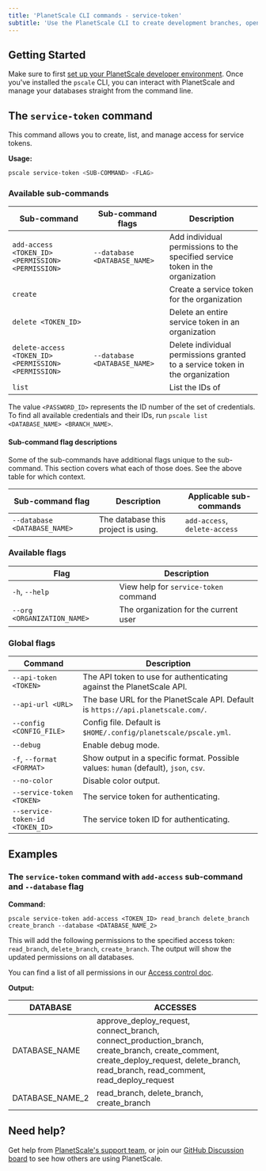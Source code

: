 ```yaml
---
title: 'PlanetScale CLI commands - service-token'
subtitle: 'Use the PlanetScale CLI to create development branches, open deploy requests, and make non-blocking schema changes directly from your terminal.'
---
```


## Getting Started

Make sure to first [set up your PlanetScale developer environment](/concepts/planetscale-environment-setup). Once you've installed the `pscale` CLI, you can interact with PlanetScale and manage your databases straight from the command line.

## The `service-token` command

This command allows you to create, list, and manage access for service tokens.

**Usage:**

```bash
pscale service-token <SUB-COMMAND> <FLAG>
```

### Available sub-commands

| **Sub-command** | **Sub-command flags** | **Description**        |
| -------- | -------- | --------------------------------------- |
| `add-access <TOKEN_ID> <PERMISSION> <PERMISSION>` | `--database <DATABASE_NAME>` | Add individual permissions to the specified service token in the organization |
| `create` |  | Create a service token for the organization |
| `delete <TOKEN_ID>` | | Delete an entire service token in an organization |
| `delete-access <TOKEN_ID> <PERMISSION> <PERMISSION>` | `--database <DATABASE_NAME>` | Delete individual permissions granted to a service token in the organization |
| `list` | | List the IDs of | Fetch a service token and its accesses |

The value `<PASSWORD_ID>` represents the ID number of the set of credentials. To find all available credentials and their IDs, run `pscale list <DATABASE_NAME> <BRANCH_NAME>`.

#### Sub-command flag descriptions

Some of the sub-commands have additional flags unique to the sub-command. This section covers what each of those does. See the above table for which context.

| **Sub-command flag** | **Description** | **Applicable sub-commands**
| -------- | -------- | --------------------------------------- |
| `--database <DATABASE_NAME>` | The database this project is using. | `add-access`, `delete-access` |

### Available flags

| **Flag** | **Description**        |
| -------- | --------------------------------------- |
| `-h`, `--help` | View help for `service-token` command |
| `--org <ORGANIZATION_NAME>` | The organization for the current user |

### Global flags

| **Command** | **Description**        |
| -------- | --------------------------------------- |
| `--api-token <TOKEN>` | The API token to use for authenticating against the PlanetScale API. |
| `--api-url <URL>` | The base URL for the PlanetScale API. Default is `https://api.planetscale.com/`. |
| `--config <CONFIG_FILE>` | Config file. Default is `$HOME/.config/planetscale/pscale.yml`. |
| `--debug` | Enable debug mode. |
| `-f`, `--format <FORMAT>` | Show output in a specific format. Possible values: `human` (default), `json`, `csv`. |
| `--no-color` | Disable color output. |
| `--service-token <TOKEN>` | The service token for authenticating. |
| `--service-token-id <TOKEN_ID>` | The service token ID for authenticating. |

## Examples

### The `service-token` command with `add-access` sub-command and `--database` flag

**Command:**

```
pscale service-token add-access <TOKEN_ID> read_branch delete_branch create_branch --database <DATABASE_NAME_2>
```

This will add the following permissions to the specified access token: `read_branch`, `delete_branch`, `create_branch`. The output will show the updated permissions on all databases.

You can find a list of all permissions in our [Access control doc](/reference/planetscale-cli#service-tokens-in-organizations).

**Output:**

| DATABASE         | ACCESSES |
| ---------------- | ---------|
| DATABASE_NAME    | approve_deploy_request, connect_branch, connect_production_branch, create_branch, create_comment, create_deploy_request, delete_branch, read_branch, read_comment, read_deploy_request |
| DATABASE_NAME_2     |   read_branch, delete_branch, create_branch |


## Need help?

Get help from [PlanetScale's support team](https://www.planetscale.com/support), or join our [GitHub Discussion board](https://github.com/planetscale/discussion/discussions) to see how others are using PlanetScale.
